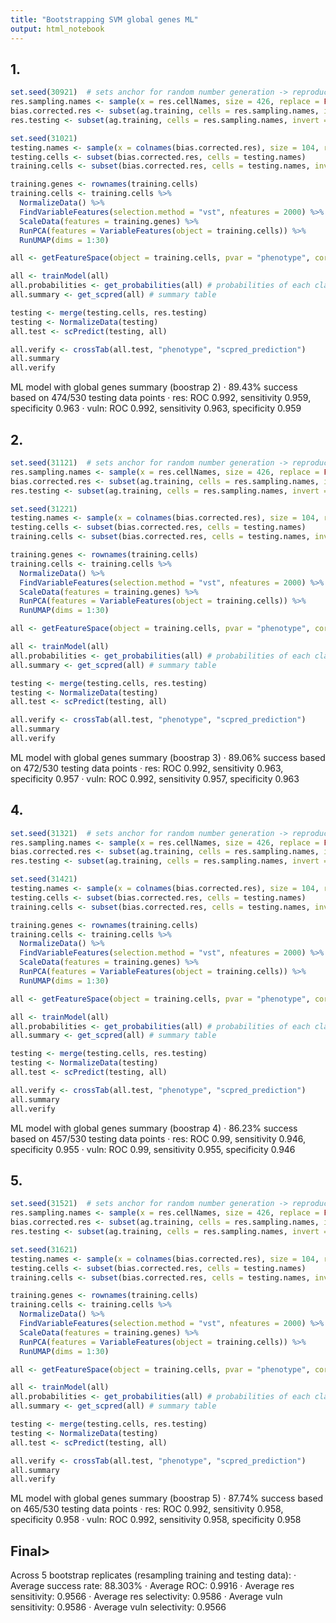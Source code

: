 ```yaml
---
title: "Bootstrapping SVM global genes ML"
output: html_notebook
---
```


## 1.

```r
set.seed(30921)  # sets anchor for random number generation -> reproducible code
res.sampling.names <- sample(x = res.cellNames, size = 426, replace = FALSE) # random sample of 426 cells
bias.corrected.res <- subset(ag.training, cells = res.sampling.names, invert = TRUE)
res.testing <- subset(ag.training, cells = res.sampling.names, invert = FALSE)

set.seed(31021)
testing.names <- sample(x = colnames(bias.corrected.res), size = 104, replace = FALSE) # random sample of 104 cells
testing.cells <- subset(bias.corrected.res, cells = testing.names)
training.cells <- subset(bias.corrected.res, cells = testing.names, invert = TRUE)

training.genes <- rownames(training.cells)
training.cells <- training.cells %>%
  NormalizeData() %>%
  FindVariableFeatures(selection.method = "vst", nfeatures = 2000) %>%
  ScaleData(features = training.genes) %>%
  RunPCA(features = VariableFeatures(object = training.cells)) %>%
  RunUMAP(dims = 1:30)

all <- getFeatureSpace(object = training.cells, pvar = "phenotype", correction = "fdr", sig = 1, reduction = 'pca')

all <- trainModel(all)
all.probabilities <- get_probabilities(all) # probabilities of each classification
all.summary <- get_scpred(all) # summary table

testing <- merge(testing.cells, res.testing)
testing <- NormalizeData(testing)
all.test <- scPredict(testing, all)

all.verify <- crossTab(all.test, "phenotype", "scpred_prediction")
all.summary
all.verify
```
ML model with global genes summary (boostrap 2)
· 89.43% success based on 474/530 testing data points
· res: ROC 0.992, sensitivity 0.959, specificity 0.963
· vuln: ROC 0.992, sensitivity 0.963, specificity 0.959


## 2.

```r
set.seed(31121)  # sets anchor for random number generation -> reproducible code
res.sampling.names <- sample(x = res.cellNames, size = 426, replace = FALSE) # random sample of 426 cells
bias.corrected.res <- subset(ag.training, cells = res.sampling.names, invert = TRUE)
res.testing <- subset(ag.training, cells = res.sampling.names, invert = FALSE)

set.seed(31221)
testing.names <- sample(x = colnames(bias.corrected.res), size = 104, replace = FALSE) # random sample of 104 cells
testing.cells <- subset(bias.corrected.res, cells = testing.names)
training.cells <- subset(bias.corrected.res, cells = testing.names, invert = TRUE)

training.genes <- rownames(training.cells)
training.cells <- training.cells %>%
  NormalizeData() %>%
  FindVariableFeatures(selection.method = "vst", nfeatures = 2000) %>%
  ScaleData(features = training.genes) %>%
  RunPCA(features = VariableFeatures(object = training.cells)) %>%
  RunUMAP(dims = 1:30)

all <- getFeatureSpace(object = training.cells, pvar = "phenotype", correction = "fdr", sig = 1, reduction = 'pca')

all <- trainModel(all)
all.probabilities <- get_probabilities(all) # probabilities of each classification
all.summary <- get_scpred(all) # summary table

testing <- merge(testing.cells, res.testing)
testing <- NormalizeData(testing)
all.test <- scPredict(testing, all)

all.verify <- crossTab(all.test, "phenotype", "scpred_prediction")
all.summary
all.verify
```
ML model with global genes summary (boostrap 3)
· 89.06% success based on 472/530 testing data points
· res: ROC 0.992, sensitivity 0.963, specificity 0.957
· vuln: ROC 0.992, sensitivity 0.957, specificity 0.963


## 4.

```r
set.seed(31321)  # sets anchor for random number generation -> reproducible code
res.sampling.names <- sample(x = res.cellNames, size = 426, replace = FALSE) # random sample of 426 cells
bias.corrected.res <- subset(ag.training, cells = res.sampling.names, invert = TRUE)
res.testing <- subset(ag.training, cells = res.sampling.names, invert = FALSE)

set.seed(31421)
testing.names <- sample(x = colnames(bias.corrected.res), size = 104, replace = FALSE) # random sample of 104 cells
testing.cells <- subset(bias.corrected.res, cells = testing.names)
training.cells <- subset(bias.corrected.res, cells = testing.names, invert = TRUE)

training.genes <- rownames(training.cells)
training.cells <- training.cells %>%
  NormalizeData() %>%
  FindVariableFeatures(selection.method = "vst", nfeatures = 2000) %>%
  ScaleData(features = training.genes) %>%
  RunPCA(features = VariableFeatures(object = training.cells)) %>%
  RunUMAP(dims = 1:30)

all <- getFeatureSpace(object = training.cells, pvar = "phenotype", correction = "fdr", sig = 1, reduction = 'pca')

all <- trainModel(all)
all.probabilities <- get_probabilities(all) # probabilities of each classification
all.summary <- get_scpred(all) # summary table

testing <- merge(testing.cells, res.testing)
testing <- NormalizeData(testing)
all.test <- scPredict(testing, all)

all.verify <- crossTab(all.test, "phenotype", "scpred_prediction")
all.summary
all.verify
```
ML model with global genes summary (boostrap 4)
· 86.23% success based on 457/530 testing data points
· res: ROC 0.99, sensitivity 0.946, specificity 0.955
· vuln: ROC 0.99, sensitivity 0.955, specificity 0.946


## 5.

```r
set.seed(31521)  # sets anchor for random number generation -> reproducible code
res.sampling.names <- sample(x = res.cellNames, size = 426, replace = FALSE) # random sample of 426 cells
bias.corrected.res <- subset(ag.training, cells = res.sampling.names, invert = TRUE)
res.testing <- subset(ag.training, cells = res.sampling.names, invert = FALSE)

set.seed(31621)
testing.names <- sample(x = colnames(bias.corrected.res), size = 104, replace = FALSE) # random sample of 104 cells
testing.cells <- subset(bias.corrected.res, cells = testing.names)
training.cells <- subset(bias.corrected.res, cells = testing.names, invert = TRUE)

training.genes <- rownames(training.cells)
training.cells <- training.cells %>%
  NormalizeData() %>%
  FindVariableFeatures(selection.method = "vst", nfeatures = 2000) %>%
  ScaleData(features = training.genes) %>%
  RunPCA(features = VariableFeatures(object = training.cells)) %>%
  RunUMAP(dims = 1:30)

all <- getFeatureSpace(object = training.cells, pvar = "phenotype", correction = "fdr", sig = 1, reduction = 'pca')

all <- trainModel(all)
all.probabilities <- get_probabilities(all) # probabilities of each classification
all.summary <- get_scpred(all) # summary table

testing <- merge(testing.cells, res.testing)
testing <- NormalizeData(testing)
all.test <- scPredict(testing, all)

all.verify <- crossTab(all.test, "phenotype", "scpred_prediction")
all.summary
all.verify
```

ML model with global genes summary (boostrap 5)
· 87.74% success based on 465/530 testing data points
· res: ROC 0.992, sensitivity 0.958, specificity 0.958
· vuln: ROC 0.992, sensitivity 0.958, specificity 0.958

## Final>

Across 5 bootstrap replicates (resampling training and testing data):
· Average success rate:     88.303%
· Average ROC:              0.9916
· Average res sensitivity:  0.9566
· Average res selectivity:  0.9586
· Average vuln sensitivity:  0.9586
· Average vuln selectivity:  0.9566
